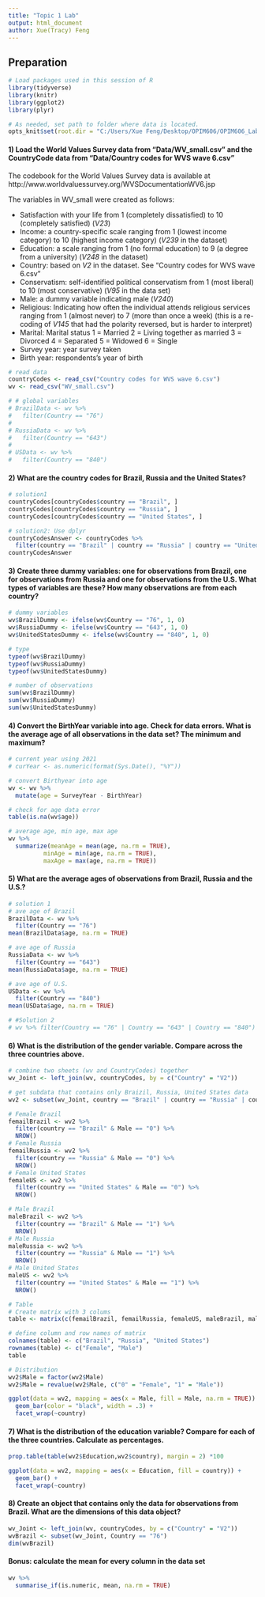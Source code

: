 ```yaml
---
title: "Topic 1 Lab"
output: html_document
author: Xue(Tracy) Feng
---
```


## Preparation

```r
# Load packages used in this session of R
library(tidyverse)
library(knitr)
library(ggplot2)
library(plyr)

# As needed, set path to folder where data is located.
opts_knit$set(root.dir = "C:/Users/Xue Feng/Desktop/OPIM606/OPIM606_Lab1")
```

#### 1) Load the World Values Survey data from "Data/WV_small.csv" and the CountryCode data from "Data/Country codes for WVS wave 6.csv"

The codebook for the World Values Survey data is available at 
http://www.worldvaluessurvey.org/WVSDocumentationWV6.jsp

The variables in WV_small were created as follows:

- Satisfaction with your life from 1 (completely dissatisfied) to 10 (completely satisfied) (*V23*)
- Income: a country-specific scale ranging from 1 (lowest income category) to 10 (highest income category) (*V239* in the dataset)
- Education: a scale ranging from 1 (no formal education) to 9 (a degree from a university) (*V248* in the dataset)
- Country: based on *V2* in the dataset.  See “Country codes for WVS wave 6.csv”
- Conservatism: self-identified political conservatism from 1 (most liberal) to 10 (most conservative) (*V95* in the data set)
- Male: a dummy variable indicating male (*V240*)
- Religious: Indicating how often the individual attends religious services ranging from 1 (almost never) to 7 (more than once a week) (this is a re-coding of *V145* that had the polarity reversed, but is harder to interpret)
- Marital: Marital status 1 = Married 2 = Living together as married 3 = Divorced 4 = Separated 5 = Widowed 6 = Single
- Survey year: year survey taken
- Birth year: respondents's year of birth

```r
# read data
countryCodes <- read_csv("Country codes for WVS wave 6.csv")
wv <- read_csv("WV_small.csv")

# # global variables
# BrazilData <- wv %>%
#   filter(Country == "76")
# 
# RussiaData <- wv %>%
#   filter(Country == "643")
# 
# USData <- wv %>%
#   filter(Country == "840")
```


#### 2) What are the country codes for Brazil, Russia and the United States?

```r
# solution1
countryCodes[countryCodes$country == "Brazil", ]
countryCodes[countryCodes$country == "Russia", ]
countryCodes[countryCodes$country == "United States", ]

# solution2: Use dplyr
countryCodesAnswer <- countryCodes %>%
  filter(country == "Brazil" | country == "Russia" | country == "United States")
countryCodesAnswer

```

#### 3) Create three dummy variables: one for observations from Brazil, one for observations from Russia and one for observations from the U.S. What types of variables are these?  How many observations are from each country?

```r
# dummy variables
wv$BrazilDummy <- ifelse(wv$Country == "76", 1, 0)
wv$RussiaDummy <- ifelse(wv$Country == "643", 1, 0)
wv$UnitedStatesDummy <- ifelse(wv$Country == "840", 1, 0)

# type
typeof(wv$BrazilDummy)
typeof(wv$RussiaDummy)
typeof(wv$UnitedStatesDummy)

# number of observations
sum(wv$BrazilDummy)
sum(wv$RussiaDummy)
sum(wv$UnitedStatesDummy)

```

#### 4)	Convert the BirthYear variable into age.  Check for data errors.  What is the average age of all observations in the data set?  The minimum and maximum?

```r

# current year using 2021
# curYear <- as.numeric(format(Sys.Date(), "%Y"))

# convert Birthyear into age
wv <- wv %>%
  mutate(age = SurveyYear - BirthYear)
```

```r

# check for age data error
table(is.na(wv$age))

# average age, min age, max age
wv %>%
  summarize(meanAge = mean(age, na.rm = TRUE),
          minAge = min(age, na.rm = TRUE),
          maxAge = max(age, na.rm = TRUE))

```

#### 5)	What are the average ages of observations from Brazil, Russia and the U.S.?

```r

# solution 1
# ave age of Brazil
BrazilData <- wv %>%
  filter(Country == "76")
mean(BrazilData$age, na.rm = TRUE)

# ave age of Russia
RussiaData <- wv %>%
  filter(Country == "643")
mean(RussiaData$age, na.rm = TRUE)

# ave age of U.S.
USData <- wv %>%
  filter(Country == "840")
mean(USData$age, na.rm = TRUE)

```

```r
# #Solution 2
# wv %>% filter(Country == "76" | Country == "643" | Country == "840") %>% group_by(Country) %>% summarise(avg = mean(age))
```



#### 6)	What is the distribution of the gender variable.  Compare across the three countries above.

```r

# combine two sheets (wv and CountryCodes) together
wv_Joint <- left_join(wv, countryCodes, by = c("Country" = "V2"))

# get subdata that contains only Braizil, Russia, United States data
wv2 <- subset(wv_Joint, country == "Brazil" | country == "Russia" | country == "United States")

# Female Brazil
femailBrazil <- wv2 %>%
  filter(country == "Brazil" & Male == "0") %>%
  NROW()
# Female Russia
femailRussia <- wv2 %>%
  filter(country == "Russia" & Male == "0") %>%
  NROW()
# Female United States
femaleUS <- wv2 %>%
  filter(country == "United States" & Male == "0") %>%
  NROW()

# Male Brazil
maleBrazil <- wv2 %>%
  filter(country == "Brazil" & Male == "1") %>%
  NROW()
# Male Russia
maleRussia <- wv2 %>%
  filter(country == "Russia" & Male == "1") %>%
  NROW()
# Male United States
maleUS <- wv2 %>%
  filter(country == "United States" & Male == "1") %>%
  NROW()

# Table
# Create matrix with 3 colums
table <- matrix(c(femailBrazil, femailRussia, femaleUS, maleBrazil, maleRussia, maleUS), ncol = 3, byrow = TRUE)

# define column and row names of matrix
colnames(table) <- c("Brazil", "Russia", "United States")
rownames(table) <- c("Female", "Male")
table

# Distribution 
wv2$Male = factor(wv2$Male)
wv2$Male = revalue(wv2$Male, c("0" = "Female", "1" = "Male"))

ggplot(data = wv2, mapping = aes(x = Male, fill = Male, na.rm = TRUE)) +
  geom_bar(color = "black", width = .3) +
  facet_wrap(~country)

```

#### 7)	What is the distribution of the education variable?  Compare for each of the three countries.  Calculate as percentages.

```r

prop.table(table(wv2$Education,wv2$country), margin = 2) *100

ggplot(data = wv2, mapping = aes(x = Education, fill = country)) +
  geom_bar() +
  facet_wrap(~country)

```

#### 8)	Create an object that contains only the data for observations from Brazil.  What are the dimensions of this data object?

```r

wv_Joint <- left_join(wv, countryCodes, by = c("Country" = "V2"))
wvBrazil <- subset(wv_Joint, Country == "76")
dim(wvBrazil)

```

#### Bonus: calculate the mean for every column in the data set

```r

wv %>% 
  summarise_if(is.numeric, mean, na.rm = TRUE)

```

